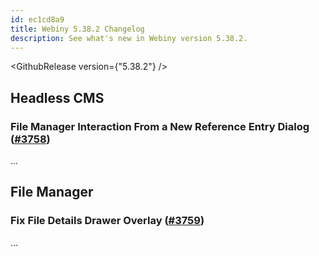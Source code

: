```yaml
---
id: ec1cd8a9
title: Webiny 5.38.2 Changelog
description: See what's new in Webiny version 5.38.2.
---
```



<GithubRelease version={"5.38.2"} />

## Headless CMS

### File Manager Interaction From a New Reference Entry Dialog ([#3758](https://github.com/webiny/webiny-js/pull/3758))

...

## File Manager

### Fix File Details Drawer Overlay ([#3759](https://github.com/webiny/webiny-js/pull/3759))

...
